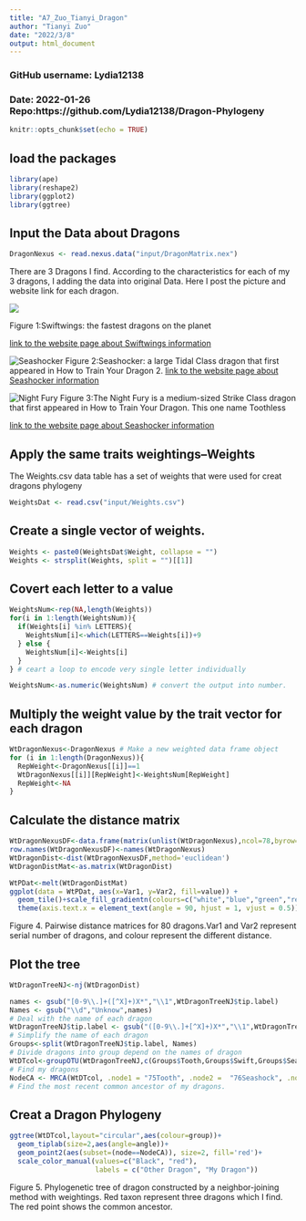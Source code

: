 ```yaml
---
title: "A7_Zuo_Tianyi_Dragon"
author: "Tianyi Zuo"
date: "2022/3/8"
output: html_document
---
```



### GitHub username: Lydia12138
### Date: 2022-01-26 Repo:https://github.com/Lydia12138/Dragon-Phylogeny

```r
knitr::opts_chunk$set(echo = TRUE)
```

## load the packages
```r
library(ape)
library(reshape2)
library(ggplot2)
library(ggtree)

```

## Input the Data about Dragons
```r
DragonNexus <- read.nexus.data("input/DragonMatrix.nex")
```


There are 3 Dragons I find. According to the characteristics for each of my 3 dragons, I adding the data into original Data. Here I post the picture and website link for each dragon.

![ ](./images/Swiftwing.png)
 
 Figure 1:Swiftwings: the fastest dragons on the planet

[link to the website page about Swiftwings information](https://howtotrainyourdragon.fandom.com/wiki/Swiftwing) 


![Seashocker](./images/seashocker.png)
Figure 2:Seashocker: a large Tidal Class dragon that first appeared in How to Train Your Dragon 2.
[link to the website page about Seashocker information](https://howtotrainyourdragon.fandom.com/wiki/Seashocker) 




![Night Fury](./images/Toothless.png)
Figure 3:The Night Fury is a medium-sized Strike Class dragon that first appeared in How to Train Your Dragon. This one name Toothless

[link to the website page about Seashocker information](https://howtotrainyourdragon.fandom.com/wiki/Night_Fury) 


## Apply the same traits weightings--Weights
The Weights.csv data table has a set of weights that were used for creat dragons phylogeny

```r
WeightsDat <- read.csv("input/Weights.csv")
```

## Create a single vector of weights. 
```r
Weights <- paste0(WeightsDat$Weight, collapse = "")
Weights <- strsplit(Weights, split = "")[[1]]
```

## Covert each letter to a value
```r
WeightsNum<-rep(NA,length(Weights))
for(i in 1:length(WeightsNum)){
  if(Weights[i] %in% LETTERS){
    WeightsNum[i]<-which(LETTERS==Weights[i])+9
  } else {
    WeightsNum[i]<-Weights[i]
  }
} # ceart a loop to encode very single letter individually

WeightsNum<-as.numeric(WeightsNum) # convert the output into number. 
```


## Multiply the weight value by the trait vector for each dragon
```r
WtDragonNexus<-DragonNexus # Make a new weighted data frame object
for (i in 1:length(DragonNexus)){
  RepWeight<-DragonNexus[[i]]==1
  WtDragonNexus[[i]][RepWeight]<-WeightsNum[RepWeight]
  RepWeight<-NA
}
```


## Calculate the distance matrix
```r
WtDragonNexusDF<-data.frame(matrix(unlist(WtDragonNexus),ncol=78,byrow=T))
row.names(WtDragonNexusDF)<-names(WtDragonNexus)
WtDragonDist<-dist(WtDragonNexusDF,method='euclidean')
WtDragonDistMat<-as.matrix(WtDragonDist)
```


```r
WtPDat<-melt(WtDragonDistMat)
ggplot(data = WtPDat, aes(x=Var1, y=Var2, fill=value)) + 
  geom_tile()+scale_fill_gradientn(colours=c("white","blue","green","red")) +
  theme(axis.text.x = element_text(angle = 90, hjust = 1, vjust = 0.5))
```

Figure 4. Pairwise distance matrices for 80 dragons.Var1 and Var2 represent serial number of dragons, and colour represent the different distance. 



## Plot the tree
```r
WtDragonTreeNJ<-nj(WtDragonDist)
```

```r
names <- gsub("[0-9\\.]+([^X]+)X*","\\1",WtDragonTreeNJ$tip.label)
Names <- gsub("\\d","Unknow",names)
# Deal with the name of each dragon
WtDragonTreeNJ$tip.label <- gsub("([0-9\\.]+[^X]+)X*","\\1",WtDragonTreeNJ$tip.label)
# Simplify the name of each dragon
Groups<-split(WtDragonTreeNJ$tip.label, Names) 
# Divide dragons into group depend on the names of dragon 
WtDTcol<-groupOTU(WtDragonTreeNJ,c(Groups$Tooth,Groups$Swift,Groups$Seashock))
# Find my dragons 
NodeCA <- MRCA(WtDTcol, .node1 = "75Tooth", .node2 =  "76Seashock", .node3 =  "77Swift" )
# Find the most recent common ancestor of my dragons.
```

## Creat a Dragon Phylogeny
```r
ggtree(WtDTcol,layout="circular",aes(colour=group))+
  geom_tiplab(size=2,aes(angle=angle))+
  geom_point2(aes(subset=(node==NodeCA)), size=2, fill='red')+
  scale_color_manual(values=c("Black", "red"), 
                     labels = c("Other Dragon", "My Dragon"))
```

Figure 5. Phylogenetic tree of dragon constructed by a neighbor-joining method with weightings. Red taxon represent three dragons which I find. The red point shows the common ancestor.






